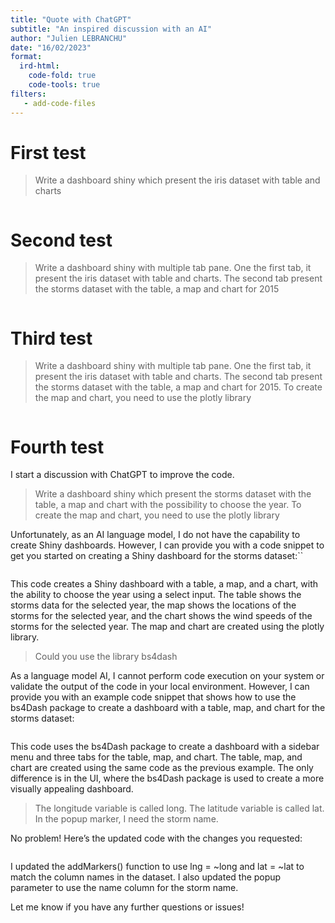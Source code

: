 ```yaml
---
title: "Quote with ChatGPT"
subtitle: "An inspired discussion with an AI"
author: "Julien LEBRANCHU"
date: "16/02/2023"
format:
  ird-html: 
    code-fold: true
    code-tools: true
filters:
   - add-code-files
---
```


# First test

> Write a dashboard shiny which present the iris dataset with table and charts


::: {add-from=chatgpt-quote1.R}

```.R
```

:::

# Second test

> Write a dashboard shiny with multiple tab pane. One the first tab, it present the iris dataset with table and charts. The second tab present the storms dataset with the table, a map and chart for 2015

::: {add-from=chatgpt-quote2.R}

```.R
```

:::


# Third test

> Write a dashboard shiny with multiple tab pane. One the first tab, it present the iris dataset with table and charts. The second tab present the storms dataset with the table, a map and chart for 2015. To create the map and chart, you need to use the plotly library


::: {add-from=chatgpt-quote3.R}

```.R
```

:::

# Fourth test

I start a discussion with ChatGPT to improve the code.

> Write a dashboard shiny  which present the storms dataset with the table, a map and chart with the possibility to choose the year. To create the map and chart, you need to use the plotly library

Unfortunately, as an AI language model, I do not have the capability to create Shiny dashboards. However, I can provide you with a code snippet to get you started on creating a Shiny dashboard for the storms dataset:``

::: {add-from=chatgpt-quote4-1.R}

```.R
```

:::

This code creates a Shiny dashboard with a table, a map, and a chart, with the ability to choose the year using a select input. The table shows the storms data for the selected year, the map shows the locations of the storms for the selected year, and the chart shows the wind speeds of the storms for the selected year. The map and chart are created using the plotly library.


> Could you use the library bs4dash

As a language model AI, I cannot perform code execution on your system or validate the output of the code in your local environment. However, I can provide you with an example code snippet that shows how to use the bs4Dash package to create a dashboard with a table, map, and chart for the storms dataset:

::: {add-from=chatgpt-quote4-2.R}

```.R
```

:::

This code uses the bs4Dash package to create a dashboard with a sidebar menu and three tabs for the table, map, and chart. The table, map, and chart are created using the same code as the previous example. The only difference is in the UI, where the bs4Dash package is used to create a more visually appealing dashboard.

> The longitude variable is called long. The latitude variable is called lat. In the popup marker, I need the storm name.

No problem! Here's the updated code with the changes you requested:

::: {add-from=chatgpt-quote4-3.R}

```.R
```

:::

I updated the addMarkers() function to use lng = ~long and lat = ~lat to match the column names in the dataset. I also updated the popup parameter to use the name column for the storm name.

Let me know if you have any further questions or issues!